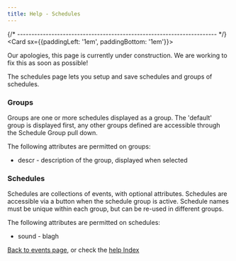 ```yaml
---
title: Help - Schedules
---
```



{/* ---------------------------------------------------------------------- */}
<Card sx={{paddingLeft: '1em', paddingBottom: '1em'}}>

Our apologies, this page is currently under construction.
We are working to fix this as soon as possible!

The schedules page lets you setup and save schedules
and groups of schedules.

### Groups
Groups are one or more schedules displayed as a group.
The 'default' group is displayed first, any other groups
defined are accessible through the Schedule Group pull down.

The following attributes are permitted on groups:
- descr - description of the group, displayed when selected

### Schedules
Schedules are collections of events, with optional attributes.
Schedules are accessible via a button when the schedule group
is active.  Schedule names must be unique within each group,
but can be re-used in different groups.

The following attributes are permitted on schedules:
- sound - blagh


[Back to events page](/events), or check the [help Index](../help)

</Card>
